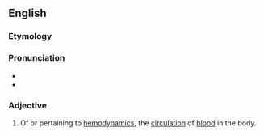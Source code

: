 ==English==


===Etymology===

{{prefix|hemo|dynamic}}

===Pronunciation===

*{{IPA|himoʊdaɪˈnæmɪk}}
*{{rhymes|æmɪk}}

===Adjective===
{{en-adj|-}}

#{{medicine}} Of or pertaining to [[hemodynamics]], the [[circulation]] of [[blood]] in the body.